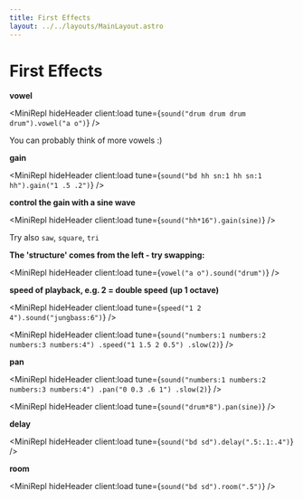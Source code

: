 ```yaml
---
title: First Effects
layout: ../../layouts/MainLayout.astro
---
```



# First Effects

**vowel**

<MiniRepl hideHeader client:load tune={`sound("drum drum drum drum").vowel("a o")`} />

You can probably think of more vowels :)

**gain**

<MiniRepl hideHeader client:load tune={`sound("bd hh sn:1 hh sn:1 hh").gain("1 .5 .2")`} />

**control the gain with a sine wave**

<MiniRepl hideHeader client:load tune={`sound("hh*16").gain(sine)`} />

Try also `saw`, `square`, `tri`

**The 'structure' comes from the left - try swapping:**

<MiniRepl hideHeader client:load tune={`vowel("a o").sound("drum")`} />

**speed of playback, e.g. 2 = double speed (up 1 octave)**

<MiniRepl hideHeader client:load tune={`speed("1 2 4").sound("jungbass:6")`} />

<MiniRepl
  hideHeader
  client:load
  tune={`sound("numbers:1 numbers:2 numbers:3 numbers:4")
.speed("1 1.5 2 0.5")
.slow(2)`}
/>

**pan**

<MiniRepl
  hideHeader
  client:load
  tune={`sound("numbers:1 numbers:2 numbers:3 numbers:4")
.pan("0 0.3 .6 1")
.slow(2)`}
/>

<MiniRepl hideHeader client:load tune={`sound("drum*8").pan(sine)`} />

**delay**

<MiniRepl hideHeader client:load tune={`sound("bd sd").delay(".5:.1:.4")`} />

**room**

<MiniRepl hideHeader client:load tune={`sound("bd sd").room(".5")`} />

